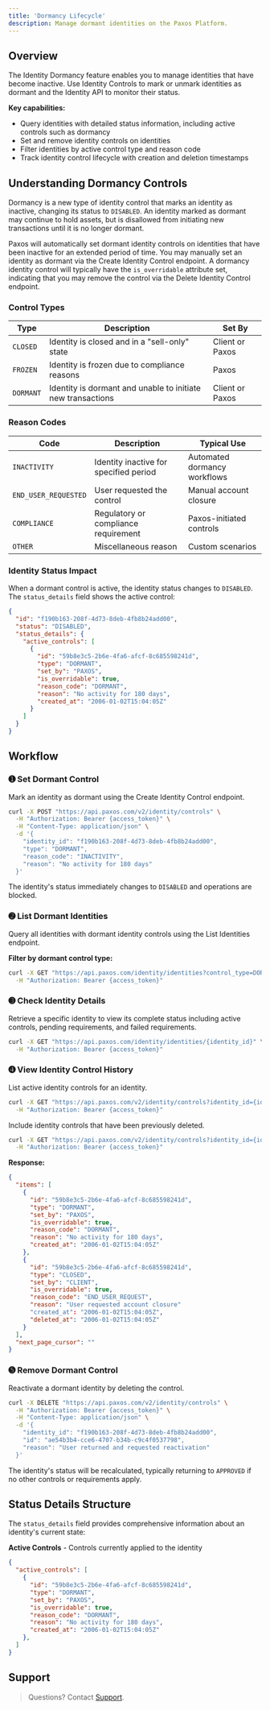 ```yaml
---
title: 'Dormancy Lifecycle'
description: Manage dormant identities on the Paxos Platform.
---
```


## Overview

The Identity Dormancy feature enables you to manage identities that have become inactive.
Use Identity Controls to mark or unmark identities as dormant and the Identity API to monitor their status.

**Key capabilities:**
- Query identities with detailed status information, including active controls such as dormancy
- Set and remove identity controls on identities
- Filter identities by active control type and reason code
- Track identity control lifecycle with creation and deletion timestamps

## Understanding Dormancy Controls

Dormancy is a new type of identity control that marks an identity as inactive, changing its status to `DISABLED`.
An identity marked as dormant may continue to hold assets, but is disallowed from initiating new transactions until it is no longer dormant.

Paxos will automatically set dormant identity controls on identities that have been inactive for an extended period of time.
You may manually set an identity as dormant via the Create Identity Control endpoint.
A dormancy identity control will typically have the `is_overridable` attribute set, indicating that you may remove the control via the Delete Identity Control endpoint.

### Control Types

| Type | Description | Set By |
|------|-------------|--------|
| `CLOSED` | Identity is closed and in a "sell-only" state | Client or Paxos |
| `FROZEN` | Identity is frozen due to compliance reasons | Paxos |
| `DORMANT` | Identity is dormant and unable to initiate new transactions | Client or Paxos |

### Reason Codes

| Code | Description | Typical Use |
|------|-------------|-------------|
| `INACTIVITY` | Identity inactive for specified period | Automated dormancy workflows |
| `END_USER_REQUESTED` | User requested the control | Manual account closure |
| `COMPLIANCE` | Regulatory or compliance requirement | Paxos-initiated controls |
| `OTHER` | Miscellaneous reason | Custom scenarios |

### Identity Status Impact

When a dormant control is active, the identity status changes to `DISABLED`. The `status_details` field shows the active control:

```json
{
  "id": "f190b163-208f-4d73-8deb-4fb8b24add00",
  "status": "DISABLED",
  "status_details": {
    "active_controls": [
      {
        "id": "59b8e3c5-2b6e-4fa6-afcf-8c685598241d",
        "type": "DORMANT",
        "set_by": "PAXOS",
        "is_overridable": true,
        "reason_code": "DORMANT",
        "reason": "No activity for 180 days",
        "created_at": "2006-01-02T15:04:05Z"
      }
    ]
  }
}
```

## Workflow

### ➊ Set Dormant Control

Mark an identity as dormant using the Create Identity Control endpoint.

```bash
curl -X POST "https://api.paxos.com/v2/identity/controls" \
  -H "Authorization: Bearer {access_token}" \
  -H "Content-Type: application/json" \
  -d '{
    "identity_id": "f190b163-208f-4d73-8deb-4fb8b24add00",
    "type": "DORMANT",
    "reason_code": "INACTIVITY",
    "reason": "No activity for 180 days"
  }'
```

The identity's status immediately changes to `DISABLED` and operations are blocked.

### ➋ List Dormant Identities

Query all identities with dormant identity controls using the List Identities endpoint.

**Filter by dormant control type:**

```bash
curl -X GET "https://api.paxos.com/identity/identities?control_type=DORMANT" \
  -H "Authorization: Bearer {access_token}"
```

### ➌ Check Identity Details

Retrieve a specific identity to view its complete status including active controls, pending requirements, and failed requirements.

```bash
curl -X GET "https://api.paxos.com/identity/identities/{identity_id}" \
  -H "Authorization: Bearer {access_token}"
```

### ➍ View Identity Control History

List active identity controls for an identity.

```bash
curl -X GET "https://api.paxos.com/v2/identity/controls?identity_id={identity_id}" \
  -H "Authorization: Bearer {access_token}"
```

Include identity controls that have been previously deleted.

```bash
curl -X GET "https://api.paxos.com/v2/identity/controls?identity_id={identity_id}&include_deleted=true" \
  -H "Authorization: Bearer {access_token}"
```

**Response:**

```json
{
  "items": [
    {
      "id": "59b8e3c5-2b6e-4fa6-afcf-8c685598241d",
      "type": "DORMANT",
      "set_by": "PAXOS",
      "is_overridable": true,
      "reason_code": "DORMANT",
      "reason": "No activity for 180 days",
      "created_at": "2006-01-02T15:04:05Z"
    },
    {
      "id": "59b8e3c5-2b6e-4fa6-afcf-8c685598241d",
      "type": "CLOSED",
      "set_by": "CLIENT",
      "is_overridable": true,
      "reason_code": "END_USER_REQUEST",
      "reason": "User requested account closure"
      "created_at": "2006-01-02T15:04:05Z",
      "deleted_at": "2006-01-02T15:04:05Z"
    }
  ],
  "next_page_cursor": ""
}
```

### ➎ Remove Dormant Control

Reactivate a dormant identity by deleting the control.

```bash
curl -X DELETE "https://api.paxos.com/v2/identity/controls" \
  -H "Authorization: Bearer {access_token}" \
  -H "Content-Type: application/json" \
  -d '{
    "identity_id": "f190b163-208f-4d73-8deb-4fb8b24add00",
    "id": "ae54b3b4-cce6-4707-b34b-c9c4f0537798",
    "reason": "User returned and requested reactivation"
  }'
```

The identity's status will be recalculated, typically returning to `APPROVED` if no other controls or requirements apply.

## Status Details Structure

The `status_details` field provides comprehensive information about an identity's current state:

**Active Controls** - Controls currently applied to the identity

```json
{
  "active_controls": [
    {
      "id": "59b8e3c5-2b6e-4fa6-afcf-8c685598241d",
      "type": "DORMANT",
      "set_by": "PAXOS",
      "is_overridable": true,
      "reason_code": "DORMANT",
      "reason": "No activity for 180 days",
      "created_at": "2006-01-02T15:04:05Z"
    },
  ]
}
```

## Support

> Questions? Contact [Support](https://support.paxos.com).